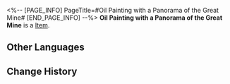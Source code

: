 <%-- [PAGE_INFO]
PageTitle=#Oil Painting with a Panorama of the Great Mine#
[END_PAGE_INFO] --%>
{{Item Infobox
|id          = 250009
|image       = Item Oil Painting with a Panorama of the Great Mine.png
|type        = 
|invCategory = 
|rarity      = 1
|effect      = 
|description = 
}}
'''Oil Painting with a Panorama of the Great Mine''' is a [[Item]].

==Other Languages==
{{Other Languages
|en   = Oil Painting with a Panorama of the Great Mine
|zhs  = 绘有大矿区全景的油画
|zht  = 繪有大礦區全景的油畫
|ja   = 大鉱区の全景を描いた油絵
|ko   = 큰 광산구역 전경이 담긴 유화
|es   = Pintura al óleo de una vista panorámica de la mina principal
|fr   = Peinture à l'huile d'un panorama de la Grande mine
|ru   = Картина маслом с панорамой Большой шахты
|th   = ภาพสีน้ำมันรูปวิวทั้งหมดของ Great Mine
|vi   = Tranh Sơn Dầu Cảnh Khu Mỏ Khổng Lồ
|de   = Ölgemälde mit einem Panorama der Großen Mine
|id   = Lukisan Cat Minyak Pemandangan Great Mine
|pt   = Pintura a Óleo com um Panorama da Grande Mina
}}

==Change History==
{{Change History|2.0}}